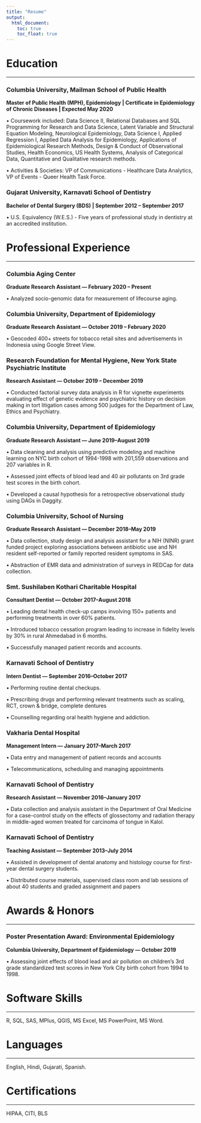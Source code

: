 ```yaml
---
title: "Resume"
output:
  html_document:
    toc: true
    toc_float: true
---
```


# Education

---

### Columbia University, Mailman School of Public Health

**Master of Public Health (MPH), Epidemiology | Certificate in Epidemiology of Chronic Diseases | Expected May 2020**

•	Coursework included: Data Science II, Relational Databases and SQL Programming for Research and Data Science, Latent Variable and Structural Equation Modeling, Neurological Epidemiology, Data Science I, Applied Regression I, Applied Data Analysis for Epidemiology, Applications of Epidemiological Research Methods, Design & Conduct of Observational Studies, Health Economics, US Health Systems, Analysis of Categorical Data, Quantitative and Qualitative research methods.  

•	Activities & Societies: VP of Communications - Healthcare Data Analytics, VP of Events - Queer Health Task Force.

### Gujarat University, Karnavati School of Dentistry

**Bachelor of Dental Surgery (BDS) | September 2012 – September 2017**

•	U.S. Equivalency (W.E.S.) - Five years of professional study in dentistry at an accredited institution. 

# Professional Experience 

---

### Columbia Aging Center

**Graduate Research Assistant --- February 2020 – Present**

•	Analyzed socio-genomic data for measurement of lifecourse aging.

### Columbia University, Department of Epidemiology

**Graduate Research Assistant --- October 2019 – February 2020**

•	Geocoded 400+ streets for tobacco retail sites and advertisements in Indonesia using Google Street View.

### Research Foundation for Mental Hygiene, New York State Psychiatric Institute 

**Research Assistant --- October 2019 – December 2019**

•	Conducted factorial survey data analysis in R for vignette experiments evaluating effect of genetic evidence and psychiatric history on decision making in tort litigation cases among 500 judges for the Department of Law, Ethics and Psychiatry.


### Columbia University, Department of Epidemiology  

**Graduate Research Assistant --- June 2019–August 2019** 

•	Data cleaning and analysis using predictive modeling and machine learning on NYC birth cohort of 1994-1998 with 201,559 observations and 207 variables in R.

•	Assessed joint effects of blood lead and 40 air pollutants on 3rd grade test scores in the birth cohort.  

•	Developed a causal hypothesis for a retrospective observational study using DAGs in Daggity.


### Columbia University, School of Nursing

**Graduate Research Assistant --- December 2018–May 2019**

•	Data collection, study design and analysis assistant for a NIH (NINR) grant funded project exploring associations between antibiotic use and NH resident self-reported or family reported resident symptoms in SAS. 

•	Abstraction of EMR data and administration of surveys in REDCap for data collection.


### Smt. Sushilaben Kothari Charitable Hospital

**Consultant Dentist --- October 2017–August 2018**

•	Leading dental health check-up camps involving 150+ patients and performing treatments in over 60% patients. 

•	Introduced tobacco cessation program leading to increase in fidelity levels by 30% in rural Ahmedabad in 6 months.

•	Successfully managed patient records and accounts.

### Karnavati School of Dentistry

**Intern Dentist --- September 2016–October 2017**

•	Performing routine dental checkups. 

•	Prescribing drugs and performing relevant treatments such as scaling, RCT, crown & bridge, complete dentures

•	Counselling regarding oral health hygiene and addiction.

### Vakharia Dental Hospital

**Management Intern	--- January 2017–March 2017**

•	Data entry and management of patient records and accounts

•	Telecommunications, scheduling and managing appointments

### Karnavati School of Dentistry 

**Research Assistant --- November 2016–January 2017**

•	Data collection and analysis assistant in the Department of Oral Medicine for a case-control study on the effects of glossectomy and radiation therapy in middle-aged women treated for carcinoma of tongue in Kalol.

### Karnavati School of Dentistry

**Teaching Assistant --- September 2013–July 2014**

•	Assisted in development of dental anatomy and histology course for first-year dental surgery students. 

•	Distributed course materials, supervised class room and lab sessions of about 40 students and graded assignment and papers

# Awards & Honors 

---

### Poster Presentation Award: Environmental Epidemiology 

**Columbia University, Department of Epidemiology	--- October 2019** 

•	Assessing joint effects of blood lead and air pollution on children’s 3rd grade standardized test scores in New York City birth cohort from 1994 to 1998.

# Software Skills 

---

R, SQL, SAS, MPlus, QGIS, MS Excel, MS PowerPoint, MS Word. 

# Languages

---

English, Hindi, Gujarati, Spanish. 

# Certifications 

---

HIPAA, CITI, BLS


